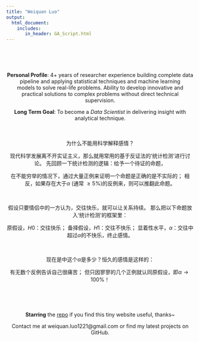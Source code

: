 ```yaml
---
title: "Weiquan Luo"
output: 
  html_document:
    includes:
       in_header: GA_Script.html
---
```



<script type="text/javascript" color="0,0,0" opacity='0.5' zIndex="-1" count="60" src="site_libs/canvas-nest/canvas-nest.js"></script>　

<style type="text/css">
h1.title {
  font-size: 38px;
  color: DarkRed;
  text-align: center;
}
.main-container {
  max-width: 1800px;
  margin-left: auto;
  margin-right: auto;
}
html,body{
  width:100%;
  height: 100%;
}

</style>


<br />


<center>

**Personal Profile**: 4+ years of researcher experience building complete data pipeline and applying statistical techniques and machine learning   
models to solve real-life problems. Ability to develop innovative and practical solutions to complex problems without direct technical supervision. 

**Long Term Goal**: To become a *Data Scientist* in delivering insight with analytical technique. 

<br />
<br />
为什么不能用科学解释感情？

现代科学发展离不开实证主义，那么就用常用的基于反证法的‘统计检测’进行讨论。
先回顾一下统计检测的逻辑：给予一个待证的命题，

在不能穷举的情况下，通过大量正例来证明一个命题是正确的是不实际的；
相反，如果存在大于$\alpha$ (通常 $\geq5\%$)的反例来，则可以推翻此命题。

<br />

假设只要情侣中的一方认为，交往快乐，就可以让关系持续。
那么把以下命题放入‘统计检测’的框架里：

原假设，$H0$：交往快乐；
备择假设，$H1$：交往不快乐；
显着性水平，$\alpha$：交往中超过$\alpha$的不快乐，终止感情。

<br />

现在是中这个$\alpha$是多少？恒久的感情是这样的：

有无数个反例告诉自己很痛苦；
但只因寥寥的几个正例就认同原假设，即$\alpha \to 100\%$！

<br />

<br />

**Starring** the [repo](https://github.com/WeiquanLuo/WeiquanLuo.github.io) if you find this tiny website useful, thanks~

Contact me at weiquan.luo1221@gmail.com or find my latest projects on GitHub.
</center>


